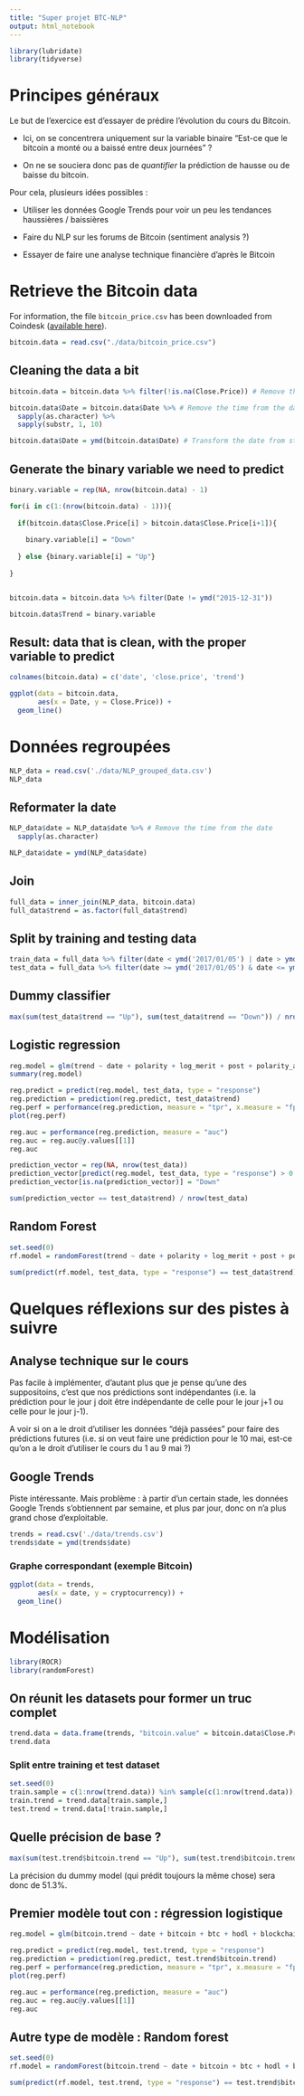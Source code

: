 ```yaml
---
title: "Super projet BTC-NLP"
output: html_notebook
---
```


```r
library(lubridate)
library(tidyverse)
```

# Principes généraux

Le but de l'exercice est d'essayer de prédire l'évolution du cours du Bitcoin.

- Ici, on se concentrera uniquement sur la variable binaire "Est-ce que le bitcoin a monté ou a baissé entre deux journées" ?

- On ne se souciera donc pas de *quantifier* la prédiction de hausse ou de baisse du bitcoin.

Pour cela, plusieurs idées possibles :

- Utiliser les données Google Trends pour voir un peu les tendances haussières / baissières

- Faire du NLP sur les forums de Bitcoin (sentiment analysis ?)

- Essayer de faire une analyse technique financière d'après le Bitcoin


# Retrieve the Bitcoin data

For information, the file `bitcoin_price.csv` has been downloaded from Coindesk ([available here](https://www.coindesk.com/price/)).

```r
bitcoin.data = read.csv("./data/bitcoin_price.csv")
```

## Cleaning the data a bit

```r
bitcoin.data = bitcoin.data %>% filter(!is.na(Close.Price)) # Remove the last two lines
```

```r
bitcoin.data$Date = bitcoin.data$Date %>% # Remove the time from the date
  sapply(as.character) %>%
  sapply(substr, 1, 10)

bitcoin.data$Date = ymd(bitcoin.data$Date) # Transform the date from string into a lubridate
```

## Generate the binary variable we need to predict

```r
binary.variable = rep(NA, nrow(bitcoin.data) - 1)

for(i in c(1:(nrow(bitcoin.data) - 1))){
  
  if(bitcoin.data$Close.Price[i] > bitcoin.data$Close.Price[i+1]){
    
    binary.variable[i] = "Down"
    
  } else {binary.variable[i] = "Up"}
  
}


bitcoin.data = bitcoin.data %>% filter(Date != ymd("2015-12-31"))
```

```r
bitcoin.data$Trend = binary.variable
```

## Result: data that is clean, with the proper variable to predict
```r
colnames(bitcoin.data) = c('date', 'close.price', 'trend')
```

```r
ggplot(data = bitcoin.data,
       aes(x = Date, y = Close.Price)) +
  geom_line()
```

# Données regroupées
```r
NLP_data = read.csv('./data/NLP_grouped_data.csv')
NLP_data
```

## Reformater la date
```r
NLP_data$date = NLP_data$date %>% # Remove the time from the date
  sapply(as.character)

NLP_data$date = ymd(NLP_data$date)
```

## Join
```r
full_data = inner_join(NLP_data, bitcoin.data)
full_data$trend = as.factor(full_data$trend)
```

## Split by training and testing data
```r
train_data = full_data %>% filter(date < ymd('2017/01/05') | date > ymd('2018/01/05'))
test_data = full_data %>% filter(date >= ymd('2017/01/05') & date <= ymd('2018/01/05'))
```

## Dummy classifier
```r
max(sum(test_data$trend == "Up"), sum(test_data$trend == "Down")) / nrow(test_data)
```


## Logistic regression
```r
reg.model = glm(trend ~ date + polarity + log_merit + post + polarity_and_log_merit, family = "binomial", data = train_data)
summary(reg.model)
```

```r
reg.predict = predict(reg.model, test_data, type = "response")
reg.prediction = prediction(reg.predict, test_data$trend)
reg.perf = performance(reg.prediction, measure = "tpr", x.measure = "fpr")
plot(reg.perf)
```

```r
reg.auc = performance(reg.prediction, measure = "auc")
reg.auc = reg.auc@y.values[[1]]
reg.auc
```

```r
prediction_vector = rep(NA, nrow(test_data))
prediction_vector[predict(reg.model, test_data, type = "response") > 0.5] = "Up"
prediction_vector[is.na(prediction_vector)] = "Down"

sum(prediction_vector == test_data$trend) / nrow(test_data)
```

## Random Forest

```r
set.seed(0)
rf.model = randomForest(trend ~ date + polarity + log_merit + post + polarity_and_log_merit, data = train_data)
```

```r
sum(predict(rf.model, test_data, type = "response") == test_data$trend) / nrow(test_data)
```



# Quelques réflexions sur des pistes à suivre

## Analyse technique sur le cours
Pas facile à implémenter, d'autant plus que je pense qu'une des suppositoins, c'est que nos prédictions sont indépendantes (i.e. la prédiction pour le jour j doit être indépendante de celle pour le jour j+1 ou celle pour le jour j-1).

A voir si on a le droit d'utiliser les données "déjà passées" pour faire des prédictions futures (i.e. si on veut faire une prédiction pour le 10 mai, est-ce qu'on a le droit d'utiliser le cours du 1 au 9 mai ?)

## Google Trends
Piste intéressante. Mais problème : à partir d'un certain stade, les données Google Trends s'obtiennent par semaine, et plus par jour, donc on n'a plus grand chose d'exploitable.

```r
trends = read.csv('./data/trends.csv')
trends$date = ymd(trends$date)
```

### Graphe correspondant (exemple Bitcoin)

```r
ggplot(data = trends,
       aes(x = date, y = cryptocurrency)) +
  geom_line()
```

# Modélisation
```r
library(ROCR)
library(randomForest)
```

## On réunit les datasets pour former un truc complet
```r
trend.data = data.frame(trends, "bitcoin.value" = bitcoin.data$Close.Price, "bitcoin.trend" = bitcoin.data$Trend)
trend.data
```


### Split entre training et test dataset
```r
set.seed(0)
train.sample = c(1:nrow(trend.data)) %in% sample(c(1:nrow(trend.data)), as.integer(nrow(trend.data) * 0.8))
train.trend = trend.data[train.sample,]
test.trend = trend.data[!train.sample,]
```

## Quelle précision de base ?
```r
max(sum(test.trend$bitcoin.trend == "Up"), sum(test.trend$bitcoin.trend == "Down")) / nrow(test.trend)
```

La précision du dummy model (qui prédit toujours la même chose) sera donc de $51.3\%$.

## Premier modèle tout con : régression logistique
```r
reg.model = glm(bitcoin.trend ~ date + bitcoin + btc + hodl + blockchain, family = binomial, data = train.trend)
```

```r
reg.predict = predict(reg.model, test.trend, type = "response")
reg.prediction = prediction(reg.predict, test.trend$bitcoin.trend)
reg.perf = performance(reg.prediction, measure = "tpr", x.measure = "fpr")
plot(reg.perf)
```

```r
reg.auc = performance(reg.prediction, measure = "auc")
reg.auc = reg.auc@y.values[[1]]
reg.auc
```

## Autre type de modèle : Random forest
```r
set.seed(0)
rf.model = randomForest(bitcoin.trend ~ date + bitcoin + btc + hodl + blockchain, mtry = 3, data = train.trend)
```

```r
sum(predict(rf.model, test.trend, type = "response") == test.trend$bitcoin.trend) / nrow(test.trend)
```


